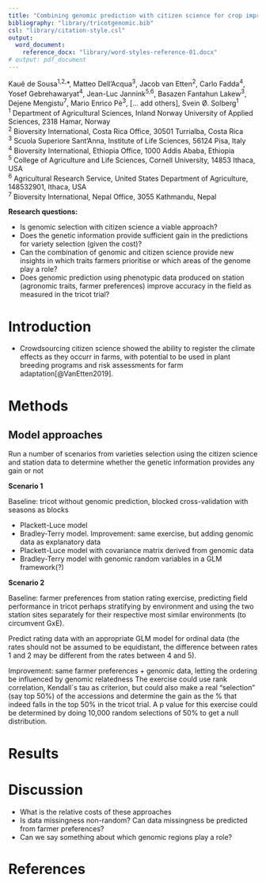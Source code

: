 ```yaml
---
title: "Combining genomic prediction with citizen science for crop improvement and early selection in durum wheat"
bibliography: "library/tricotgenomic.bib"
csl: "library/citation-style.csl"
output: 
  word_document:
    reference_docx: "library/word-styles-reference-01.docx"
# output: pdf_document
---
```



Kauê de Sousa^1,2,^*, Matteo Dell’Acqua^3^, Jacob van Etten^2^, Carlo Fadda^4^, Yosef Gebrehawaryat^4^, Jean-Luc Jannink^5,6^, Basazen Fantahun Lakew^3^, Dejene Mengistu^7^, Mario Enrico Pè^3^, [… add others], Svein Ø. Solberg^1^  
^1^ Department of Agricultural Sciences, Inland Norway University of Applied Sciences, 2318 Hamar, Norway  
^2^ Bioversity International, Costa Rica Office, 30501 Turrialba, Costa Rica   
^3^ Scuola Superiore Sant’Anna, Institute of Life Sciences, 56124 Pisa, Italy  
^4^ Bioversity International, Ethiopia Office, 1000 Addis Ababa, Ethiopia  
^5^ College of Agriculture and Life Sciences, Cornell University, 14853 Ithaca, USA  
^6^ Agricultural Research Service, United States Department of Agriculture, 148532901, Ithaca, USA  
^7^ Bioversity International, Nepal Office, 3055 Kathmandu, Nepal  



**Research questions:**  

* Is genomic selection with citizen science a viable approach?
* Does the genetic information provide sufficient gain in the predictions for variety selection (given the cost)?
* Can the combination of genomic and citizen science provide new insights in which traits farmers prioritise or which areas of the genome play a role?
* Does genomic prediction using phenotypic data produced on station (agronomic traits, farmer preferences) improve accuracy in the field as measured in the tricot trial? 


# Introduction

* Crowdsourcing citizen science showed the ability to register the climate effects as they occurr in farms, with potential to be used in plant breeding programs and risk assessments for farm adaptation[@VanEtten2019].


# Methods  

## Model approaches


Run a number of scenarios from varieties selection using the citizen science and station data to determine whether the genetic information provides any gain or not

**Scenario 1**  

Baseline: tricot without genomic prediction, blocked cross-validation with seasons as blocks

* Plackett-Luce model
* Bradley-Terry model. Improvement: same exercise, but adding genomic data as explanatory data
* Plackett-Luce model with covariance matrix derived from genomic data
* Bradley-Terry model with genomic random variables in a GLM framework(?)  

**Scenario 2**  

Baseline: farmer preferences from station rating exercise, predicting field performance in tricot perhaps stratifying by environment and using the two station sites separately for their respective most similar environments (to circumvent GxE).

Predict rating data with an appropriate GLM model for ordinal data (the rates should not be assumed to be equidistant, the difference between rates 1 and 2 may be different from the rates between 4 and 5).

Improvement: same farmer preferences + genomic data, letting the ordering be influenced by genomic relatedness
The exercise could use rank correlation, Kendall´s tau as criterion, but could also make a real “selection” (say top 50%) of the accessions and determine the gain as the % that indeed falls in the top 50% in the tricot trial. A p value for this exercise could be determined by doing 10,000 random selections of 50% to get a null distribution.

# Results  

# Discussion 

* What is the relative costs of these approaches
* Is data missingness non-random? Can data missingness be predicted from farmer preferences? 
* Can we say something about which genomic regions play a role?

# References

